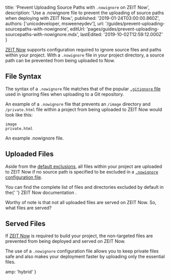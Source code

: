 
  title: 'Prevent Uploading Source Paths with `.nowignore` on ZEIT Now',
  description:
    'Use a .nowignore file to prevent the uploading of source paths when deploying with ZEIT Now.',
  published: '2019-01-24T03:00:00.860Z',
  authors: ['unicodeveloper, msweeneydev'],
  url: '/guides/prevent-uploading-sourcepaths-with-nowignore',
  editUrl: 'pages/guides/prevent-uploading-sourcepaths-with-nowignore.mdx',
  lastEdited: '2019-10-02T12:59:12.000Z'
}

[ZEIT Now](/now) supports configuration required to ignore source files and paths within your project. With a `.nowignore` file in your project directory, a source path can be prevented from being uploaded to Now.

## File Syntax

The syntax of a `.nowignore` file matches that of the popular [`.gitignore` file](https://git-scm.com/docs/gitignore#_pattern_format) used in ignoring files when uploading to a Git repository.

An example of a `.nowignore` file that prevents an `/image` directory and `/private.html` file within a project from being uploaded to ZEIT Now would look like this:

```
image
private.html
```

<Caption>
  An example <InlineCode>.nowignore</InlineCode> file.
</Caption>

## Uploaded Files

Aside from the [default exclusions](/docs/v2/build-step/#ignored-files-and-folders), all files within your project are uploaded to ZEIT Now if no source path is specified to be excluded in a [`.nowignore` configuration file](https://zeit.co/docs/v2/deployments/ignoring-source-paths).

<Note hint>
  You can find the complete list of files and directories excluded by default in
  the{' '}
  <GenericLink href="/docs/v2/build-step/#ignored-files-and-folders">
    ZEIT Now documentation
  </GenericLink>
  .
</Note>

Worthy of note is that not all uploaded files are served on ZEIT Now. So, what files are served?

## Served Files

If [ZEIT Now](/now) is required to build your project, the non-targeted files are prevented from being deployed and served on ZEIT Now.

The use of a `.nowignore` configuration file allows you to keep private files safe and also makes your deployment faster by uploading only the essential files.


  amp: 'hybrid'
}
